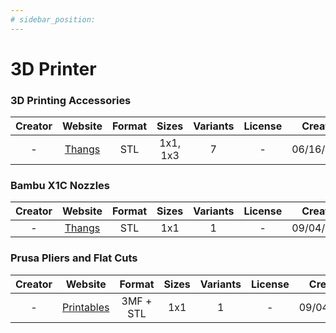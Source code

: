 ```yaml
---
# sidebar_position:
---
```


# 3D Printer

### 3D Printing Accessories
| Creator | Website | Format | Sizes | Variants | License | Created |
| :-: | :-: | :-: | :-: | :-: | :-: | :-: |
| - | [Thangs](https://thangs.com/designer/ZackFreedman/3d-model/Gridfinity%203D%20Printing%20Bundle%20for%20Nerds-60741) | STL | 1x1, 1x3 | 7 | - | 06/16/2022 |

### Bambu X1C Nozzles
| Creator | Website | Format | Sizes | Variants | License | Created |
| :-: | :-: | :-: | :-: | :-: | :-: | :-: |
| - | [Thangs](https://thangs.com/designer/endolux/3d-model/Gridfinity%2520Bambu%2520X1C%2520Nozzles.stl-306832) | STL | 1x1 | 1 | - | 09/04/2022 |

### Prusa Pliers and Flat Cuts
| Creator | Website | Format | Sizes | Variants | License | Created |
| :-: | :-: | :-: | :-: | :-: | :-: | :-: |
| - | [Printables](https://www.printables.com/model/240253) | 3MF + STL | 1x1 | 1 | - | 09/04/2022 |
